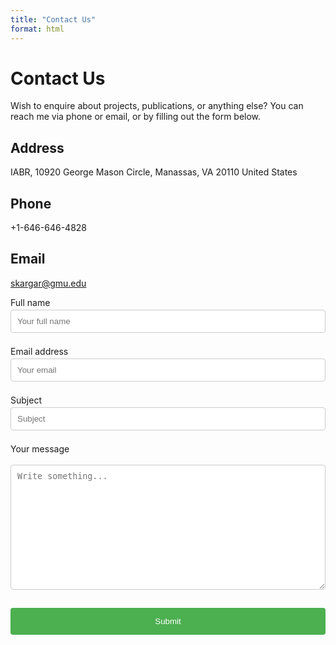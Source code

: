 ---
title: "Contact Us"
format: html
---

# Contact Us

Wish to enquire about projects, publications, or anything else? You can reach me via phone or email, or by filling out the form below.

::: contact-info
<h2>Address</h2>

<p>IABR, 10920 George Mason Circle, Manassas, VA 20110 United States</p>

<h2>Phone</h2>

<p>+1-646-646-4828</p>

<h2>Email</h2>

<p><a href="mailto:skargar@gmu.edu">skargar\@gmu.edu</a></p>
:::

::: contact-form
<form action="mailto:skargar@gmu.edu" method="POST" enctype="text/plain">

<label for="name">Full name</label> <input type="text" id="name" name="name" placeholder="Your full name" required>

<label for="email">Email address</label> <input type="email" id="email" name="email" placeholder="Your email" required>

<label for="subject">Subject</label> <input type="text" id="subject" name="subject" placeholder="Subject" required>

<label for="message">Your message</label>

```{=html}
<textarea id="message" name="message" placeholder="Write something..." style="height:200px" required></textarea>
```
<input type="submit" value="Submit">

</form>
:::

```{=html}
<style>
  .contact-info, .contact-form {
    margin-bottom: 1em;
  }

  label {
    display: block;
    margin-top: 0.5em;
  }

  input[type=text], input[type=email], textarea {
    width: 100%;
    padding: 0.75em;
    margin-top: 0.25em;
    margin-bottom: 0.5em;
    border: 1px solid #ccc;
    border-radius: 4px;
    box-sizing: border-box;
  }

  input[type=submit] {
    width: 100%;
    background-color: #4CAF50;
    color: white;
    padding: 14px 20px;
    margin: 8px 0;
    border: none;
    border-radius: 4px;
    cursor: pointer;
  }

  input[type=submit]:hover {
    background-color: #45a049;
  }

  form {
    max-width: 600px;
  }
</style>
```

